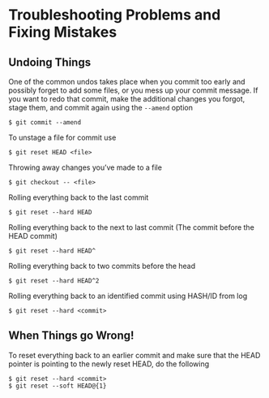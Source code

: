 # Troubleshooting Problems and Fixing Mistakes

## Undoing Things

One of the common undos takes place when you commit too early and possibly forget 
to add some files, or you mess up your commit message. If you want to redo that 
commit, make the additional changes you forgot, stage them, and commit again 
using the `--amend` option

```
$ git commit --amend
```

To unstage a file for commit use

```
$ git reset HEAD <file>
```

Throwing away changes you've made to a file

```
$ git checkout -- <file>
```

Rolling everything back to the last commit

```
$ git reset --hard HEAD
```

Rolling everything back to the next to last commit (The commit before the HEAD 
commit)

```
$ git reset --hard HEAD^
```

Rolling everything back to two commits before the head

```
$ git reset --hard HEAD^2
```

Rolling everything back to an identified commit using HASH/ID from log

```
$ git reset --hard <commit>
```


## When Things go Wrong!

To reset everything back to an earlier commit and make sure that the HEAD pointer 
is pointing to the newly reset HEAD, do the following

```
$ git reset --hard <commit>
$ git reset --soft HEAD@{1}
```